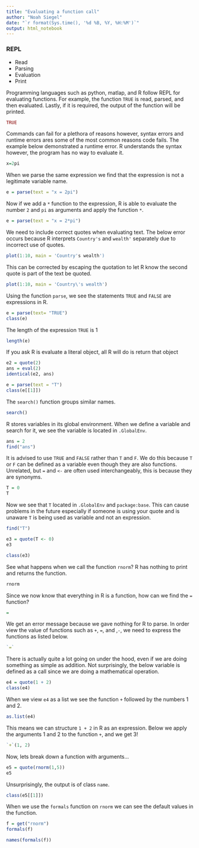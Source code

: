```yaml
---
title: "Evaluating a function call"
author: "Noah Siegel"
date: "`r format(Sys.time(), '%d %B, %Y, %H:%M')`"
output: html_notebook
---
```


### REPL \
* Read \
* Parsing \
* Evaluation \
* Print \

Programming languages such as python, matlap, and R follow REPL for evaluating
functions. For example, the function `TRUE` is read, parsed, and then evaluated.
Lastly, if it is required, the output of the function will be printed.
```r
TRUE
```

Commands can fail for a plethora of reasons however, syntax errors and runtime errors ares some of the most common reasons code fails. The example below demonstrated a runtime error. R understands the syntax however, the program has no way to evaluate it. 
```r
x=2pi
```
When we parse the same expression we find that the expression is not a legitimate
variable name.
```r
e = parse(text = "x = 2pi")
```
Now if we add a `*` function to the expression, R is able to evaluate the number 
`2` and `pi` as arguments and apply the function `*`.
```r
e = parse(text = "x = 2*pi")
```

We need to include correct quotes when evaluating text. The below error
occurs because R interprets `Country's` and `wealth'` separately due to incorrect use of quotes.
```r
plot(1:10, main = 'Country's wealth')
```
This can be corrected by escaping the quotation to let R know the second quote
is part of the text be quoted.
```r
plot(1:10, main = 'Country\'s wealth')
```

Using the function `parse`, we see the statements `TRUE` and `FALSE` are expressions
in R.
```r
e = parse(text= "TRUE")
class(e)
```

The length of the expression `TRUE` is 1
```r
length(e)
```

If you ask R is evaluate a literal object, all R will do is return that object
```r
e2 = quote(2)
ans = eval(2)
identical(e2, ans)
```

```r
e = parse(text = "T")
class(e[[1]])
```

The `search()` function groups similar names.
```r
search()
```

R stores variables in its global environment. When we define a variable and search for it,
we see the variable is located in `.GlobalEnv`.
```r
ans = 2
find("ans")
```

It is advised to use `TRUE` and `FALSE` rather than `T` and `F`. We do this because
`T` or `F` can be defined as a variable even though they are also functions. Unrelated, but
`=` and `<-` are often used interchangeably, this is because they are synonyms.
```r
T = 0
T
```
Now we see that `T` located in `.GlobalEnv` and `package:base`. This can cause
problems in the future especially if someone is using your quote and is unaware `T` is being used as variable and not an expression.
```r
find("T")
```

```r
e3 = quote(T <- 0)
e3
```

```r
class(e3)
```

See what happens when we call the function `rnorm`? R has nothing to print and 
returns the function.
```r
rnorm
```
Since we now know that everything in R is a function, how can we find the `=` function?
```r
=
```

We get an error message because we gave nothing for R to parse. In order view
the value of functions such as `+`, `=`, and ,`-`, we need to express the
functions as listed below.
```r
`=`
```

There is actually quite a lot going on under the hood, even if we are doing something
as simple as addition. Not surprisingly, the below variable is defined as a call
since we are doing a mathematical operation.
```r
e4 = quote(1 + 2)
class(e4)
```

When we view `e4` as a list we see the function `+` followed by the numbers
1 and 2.
```r
as.list(e4)
```

This means we can structure `1 + 2` in R as an expression. Below we apply the arguments 1 and 2
to the function `+`, and we get 3!
```r
`+`(1, 2)
```

Now, lets break down a function with arguments...
```r
e5 = quote(rnorm(1,5))
e5
```

Unsurprisingly, the output is of class `name`.
```r
class(e5[[1]])
```

When we use the `formals` function on `rnorm` we can see the default values
in the function.
```r
f = get("rnorm")
formals(f)
```
```r
names(formals(f))
```
